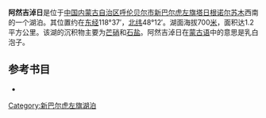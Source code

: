 '''阿然吉淖日'''是位于[[中国|中国]][[内蒙古自治区|内蒙古自治区]][[呼伦贝尔市|呼伦贝尔市]][[新巴尔虎左旗|新巴尔虎左旗]][[塔日根诺尔苏木|塔日根诺尔苏木]]西南的一个湖泊。其位置约在[[东经|东经]]118°37′，[[北纬|北纬]]48°12′。湖面海拔700[[米_(單位)|米]]，面积达1.2平方公里。该湖的沉积物主要为[[芒硝|芒硝]]和[[石盐|石盐]]。阿然吉淖日在[[蒙古语|蒙古语]]中的意思是乳白泡子。
== 参考书目 ==
*{{cite book|author=牧寒 |title=《内蒙古湖泊》 |year=2003 |publisher=内蒙古人民出版社 |isbn=9787204039883  }}
{{模板:呼伦贝尔市湖泊}}
{{内蒙古小作品}}

[[Category:新巴尔虎左旗湖泊|Category:新巴尔虎左旗湖泊]]